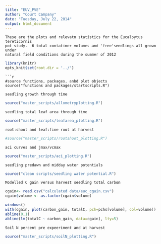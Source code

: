 ```yaml
---
title: "EUV_PVE"
author: "Court Campany"
date: "Tuesday, July 22, 2014"
output: html_document
---
```


```
These are the plots and relevatn statistics for the Eucalpytus tereticornis  
pot study.  6 total contatiner volumes and 'free'seedlings all grown under  
natural field conditions during the summer of 2012
```
```r
library(knitr)
opts_knit$set(root.dir = '../')
```
```
```r
#source functions, packages, anbd plot objects
source("functions and packages/startscripts.R")
```

```
seedling growth through time
```
```r
source("master_scripts/allometryplotting.R")
```

```
seedling total leaf area through time
```
```r
source("master_scripts/leafarea_plotting.R")
```

```
root:shoot and leaf:fine root at harvest
```

```r
#source("master_scripts/rootshoot_plotting.R")
```

```
aci curves and jmax/vcmax
```

```r
source("master_scripts/aci_plotting.R")
```

```
seedling predawn and midday water potentials
```

```r
source("clean scripts/seedling water potential.R")
```

```
Modelled C gain versus harvest seedling total carbon
```

```r
cgain<- read.csv("calculated data/euc_cgain.csv")
cgain$volume <- as.factor(cgain$volume)

windows()
with(cgain, plot(carbon_gain, totalC, pch=pchs[volume], col=volume))
abline(0,1)
abline(lm(totalC ~ carbon_gain, data=cgain), lty=5)
```

```
Soil N percent pre expeeriment and at harvest
```
```r
source("master_scripts/soilN_plotting.R")
```


